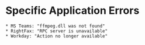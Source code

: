 # Specific Application Errors
    * MS Teams: "ffmpeg.dll was not found"
    * RightFax: "RPC server is unavailable"
    * Workday: "Action no longer available"
